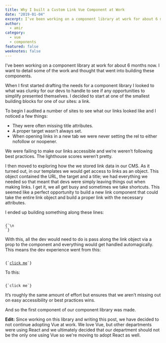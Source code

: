 ```yaml
---
title: Why I built a Custom Link Vue Component at Work
date: "2019-01-04"
excerpt: I’ve been working on a component library at work for about 6 months now. I want to detail some of the work and thought that went into building these components.
author:
  - amir
category:
  - vue
  - components
featured: false
weeknotes: false
---
```


I’ve been working on a component library at work for about 6 months now. I want to detail some of the work and thought that went into building these components.

When I first started drafting the needs for a component library I looked to what was clunky for our devs to handle to see if any opportunities to simplify presented themselves. I decided to start at one of the smallest building blocks for one of our sites: a link.

To begin I audited a number of sites to see what our links looked like and I noticed a few things:

- They were often missing title attributes.
- A proper target wasn’t always set.
- When opening links in a new tab we were never setting the rel to either nofollow or noopener.

We were failing to make our links accessible and we’re weren’t following best practices. The lighthouse scores weren’t pretty.

I then moved to exploring how the we stored link data in our CMS. As it turned out, in our templates we would get access to links as an object. This object contained the URL, the target and a title; we had everything we needed so that meant that devs were simply leaving things out when making links. I get it, we all get busy and sometimes we take shortcuts. This seemed like a perfect opportunity to build a new link component that could take the entire link object and build a proper link with the necessary attributes.

I ended up building something along these lines:

<Code language="html">
{`<template>
  <a v-if="href" :href="href" :target="target" :title="title" :rel="rel">
    <slot>read more</slot>
  </a>
</template>\n
<script>
    props: {
      link: {
        type: Object,
        required: true,
      },
    },
    computed: {
      href() {
        return this.link.url;
      },
      target() {
        return this.link.target ? this.link.target : "_self";
      },
      title() {
        return this.link.title;
      },
      rel() {
        return this.target === "_blank" ? "noopener" : undefined;
      },
    },
  };
</script>`}
</Code>

With this, all the dev would need to do is pass along the link object via a prop to the component and everything would get handled automagically. This means the dev experience went from this:

<Code language="html">
{`<a href="{{link.url}}">click me</a>`}
</Code>

To this:

<Code language="html">
{`<hyperlink :link="link">click me</hyperlink>`}
</Code>

It’s roughly the same amount of effort but ensures that we aren’t missing out on easy accessibility or best practices wins.

And so the first component of our component library was made.

**Edit:**
Since working on this library and writing this post, we have decided to not continue adopting Vue at work. We love Vue, but other departments were using React and we ultimately decided that our department should not be the only one using Vue so we're moving to adopt React as well.
